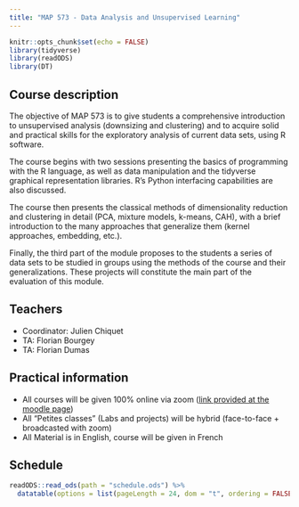 ```yaml
---
title: "MAP 573 - Data Analysis and Unsupervised Learning"
---
```


```r
knitr::opts_chunk$set(echo = FALSE)
library(tidyverse)
library(readODS)
library(DT)
```

## Course description

The objective of MAP 573  is to give students a comprehensive introduction to unsupervised analysis (downsizing and clustering) and to acquire solid and practical skills for the exploratory analysis of current data sets, using R software.

The course begins with two sessions presenting the basics of programming with the R language, as well as data manipulation and the tidyverse graphical representation libraries. R's Python interfacing capabilities are also discussed.

The course then presents the classical methods of dimensionality reduction and clustering in detail (PCA, mixture models, k-means, CAH), with a brief introduction to the many approaches that generalize them (kernel approaches, embedding, etc.).

Finally, the third part of the module proposes to the students a series of data sets to be studied in groups using the methods of the course and their generalizations. These projects will constitute the main part of the evaluation of this module.

## Teachers

  - Coordinator: Julien Chiquet
  - TA: Florian Bourgey
  - TA: Florian Dumas

## Practical information

- All courses will be given 100% online via zoom ([link provided at the moodle page](https://moodle.polytechnique.fr/enrol/index.php?id=9404))
- All "Petites classes" (Labs and projects) will be hybrid (face-to-face + broadcasted with zoom)
- All Material is in English, course will be given in French

## Schedule

```r
readODS::read_ods(path = "schedule.ods") %>% 
  datatable(options = list(pageLength = 24, dom = "t", ordering = FALSE), rownames = FALSE)
```

